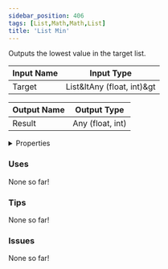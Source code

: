 ```yaml
---
sidebar_position: 406
tags: [List,Math,Math,List]
title: 'List Min'
---
```


Outputs the lowest value in the target list.



<IChip uuid="73e9cc79-66cc-4526-8ed7-87500e208c6b"/>

| Input Name | Input Type |
|-----------|-----------|
| Target | List&ltAny (float, int)&gt |

| Output Name | Output Type |
|-----------|-----------|
| Result | Any (float, int) |


<details>
  <summary>Properties</summary>
  <div>
    <div>
    <table>
      <thead>
        <tr>
          <th>Is beta required?</th>
          <th>No</th>
        </tr>
        <tr>
          <th>Is this chip a trolling risk?</th>
          <th>No</th>
        </tr>
        <tr>
          <th>Is this chip a role assignment risk?</th>
          <th>No</th>
        </tr>
        <tr>
          <th>Chip UUID</th>
          <th>73e9cc79-66cc-4526-8ed7-87500e208c6b</th>
        </tr>
        <tr>
          <th>Room availability</th>
          <th>Available everywhere</th>
        </tr>
      </thead>
    </table>
    </div>
  </div>
</details>

### Uses

None so far!

### Tips

None so far!

### Issues

None so far!
